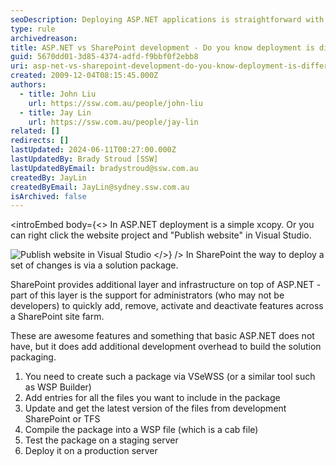 ```yaml
---
seoDescription: Deploying ASP.NET applications is straightforward with Xcopy or Visual Studio's "Publish website" feature. In contrast, SharePoint deployments require creating a solution package using tools like VSeWSS, updating and compiling files, testing on a staging server, and deploying to production.
type: rule
archivedreason:
title: ASP.NET vs SharePoint development - Do you know deployment is different?
guid: 5670dd01-3d85-4374-adfd-f9bbf0f2ebb8
uri: asp-net-vs-sharepoint-development-do-you-know-deployment-is-different
created: 2009-12-04T08:15:45.000Z
authors:
  - title: John Liu
    url: https://ssw.com.au/people/john-liu
  - title: Jay Lin
    url: https://ssw.com.au/people/jay-lin
related: []
redirects: []
lastUpdated: 2024-06-11T00:27:00.000Z
lastUpdatedBy: Brady Stroud [SSW]
lastUpdatedByEmail: bradystroud@ssw.com.au
createdBy: JayLin
createdByEmail: JayLin@sydney.ssw.com.au
isArchived: false
---
```


<introEmbed
  body={<>
In ASP.NET deployment is a simple xcopy. Or you can right click the website project and "Publish website" in Visual Studio.

![Publish website in Visual Studio](/uploads/rules/asp-net-vs-sharepoint-development-do-you-know-deployment-is-different/PublishWebSite.png)
  </>}
/>
In SharePoint the way to deploy a set of changes is via a solution package.

SharePoint provides additional layer and infrastructure on top of ASP.NET - part of this layer is the support for administrators (who may not be developers) to quickly add, remove, activate and deactivate features across a SharePoint site farm.

These are awesome features and something that basic ASP.NET does not have, but it does add additional development overhead to build the solution packaging.

1. You need to create such a package via VSeWSS (or a similar tool such as WSP Builder)
2. Add entries for all the files you want to include in the package
3. Update and get the latest version of the files from development SharePoint or TFS
4. Compile the package into a WSP file (which is a cab file)
5. Test the package on a staging server
6. Deploy it on a production server
